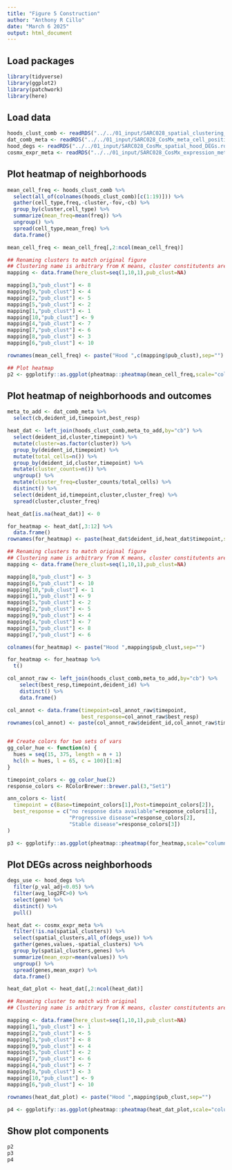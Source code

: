 ```yaml
---
title: "Figure 5 Construction"
author: "Anthony R Cillo"
date: "March 6 2025"
output: html_document
---
```


## Load packages

```r

library(tidyverse)
library(ggplot2)
library(patchwork)
library(here)

```

## Load data

```r

hoods_clust_comb <- readRDS("../../01_input/SARC028_spatial_clustering_results.rds")
dat_comb_meta <- readRDS("../../01_input/SARC028_CosMx_meta_cell_positions.rds")
hood_degs <- readRDS("../../01_input/SARC028_CosMx_spatial_hood_DEGs.rds")
cosmx_expr_meta <- readRDS("../../01_input/SARC028_CosMx_expression_metadata.rds")

```

## Plot heatmap of neighborhoods

```r

mean_cell_freq <- hoods_clust_comb %>%
  select(all_of(colnames(hoods_clust_comb)[c(1:19)])) %>% 
  gather(cell_type,freq,-cluster,-fov,-cb) %>%
  group_by(cluster,cell_type) %>%
  summarize(mean_freq=mean(freq)) %>%
  ungroup() %>%
  spread(cell_type,mean_freq) %>%
  data.frame()

mean_cell_freq <- mean_cell_freq[,2:ncol(mean_cell_freq)]

## Renaming clusters to match original figure
## Clustering name is arbitrary from K means, cluster constitutents are the same
mapping <- data.frame(here_clust=seq(1,10,1),pub_clust=NA)

mapping[3,"pub_clust"] <- 8
mapping[9,"pub_clust"] <- 4
mapping[2,"pub_clust"] <- 5
mapping[5,"pub_clust"] <- 2
mapping[1,"pub_clust"] <- 1
mapping[10,"pub_clust"] <- 9
mapping[4,"pub_clust"] <- 7
mapping[7,"pub_clust"] <- 6
mapping[8,"pub_clust"] <- 3
mapping[6,"pub_clust"] <- 10

rownames(mean_cell_freq) <- paste("Hood ",c(mapping$pub_clust),sep="")

## Plot heatmap
p2 <- ggplotify::as.ggplot(pheatmap::pheatmap(mean_cell_freq,scale="column",border_color=NA,color=colorRampPalette(colors = c("purple","black","yellow"))(1000)))

```

## Plot heatmap of neighborhoods and outcomes

```r

meta_to_add <- dat_comb_meta %>%
  select(cb,deident_id,timepoint,best_resp)

heat_dat <- left_join(hoods_clust_comb,meta_to_add,by="cb") %>%
  select(deident_id,cluster,timepoint) %>%
  mutate(cluster=as.factor(cluster)) %>%
  group_by(deident_id,timepoint) %>%
  mutate(total_cells=n()) %>%
  group_by(deident_id,cluster,timepoint) %>%
  mutate(cluster_counts=n()) %>%
  ungroup() %>%
  mutate(cluster_freq=cluster_counts/total_cells) %>%
  distinct() %>%
  select(deident_id,timepoint,cluster,cluster_freq) %>%
  spread(cluster,cluster_freq) 

heat_dat[is.na(heat_dat)] <- 0

for_heatmap <- heat_dat[,3:12] %>%
  data.frame()
rownames(for_heatmap) <- paste(heat_dat$deident_id,heat_dat$timepoint,sep="__")

## Renaming clusters to match original figure
## Clustering name is arbitrary from K means, cluster constitutents are the same
mapping <- data.frame(here_clust=seq(1,10,1),pub_clust=NA)

mapping[8,"pub_clust"] <- 3
mapping[6,"pub_clust"] <- 10
mapping[10,"pub_clust"] <- 1
mapping[1,"pub_clust"] <- 9
mapping[5,"pub_clust"] <- 2
mapping[2,"pub_clust"] <- 5
mapping[9,"pub_clust"] <- 4
mapping[4,"pub_clust"] <- 7
mapping[3,"pub_clust"] <- 8
mapping[7,"pub_clust"] <- 6

colnames(for_heatmap) <- paste("Hood ",mapping$pub_clust,sep="")

for_heatmap <- for_heatmap %>%
  t()

col_annot_raw <- left_join(hoods_clust_comb,meta_to_add,by="cb") %>%
    select(best_resp,timepoint,deident_id) %>%
    distinct() %>%
    data.frame()

col_annot <- data.frame(timepoint=col_annot_raw$timepoint,
                        best_response=col_annot_raw$best_resp)
rownames(col_annot) <- paste(col_annot_raw$deident_id,col_annot_raw$timepoint,sep="__")


## Create colors for two sets of vars
gg_color_hue <- function(n) {
  hues = seq(15, 375, length = n + 1)
  hcl(h = hues, l = 65, c = 100)[1:n]
}

timepoint_colors <- gg_color_hue(2)
response_colors <- RColorBrewer::brewer.pal(3,"Set1")

ann_colors <- list(
  timepoint = c(Base=timepoint_colors[1],Post=timepoint_colors[2]),
  best_response = c("no response data available"=response_colors[1],
                    "Progressive disease"=response_colors[2],
                    "Stable disease"=response_colors[3])
)

p3 <- ggplotify::as.ggplot(pheatmap::pheatmap(for_heatmap,scale="column",annotation_col=col_annot,annotation_colors = ann_colors,border_color=NA,annotation_legend=T,color=colorRampPalette(colors = c("purple","black","yellow"))(1000)))

```

## Plot DEGs across neighborhoods 

```r

degs_use <- hood_degs %>%                                                                          
  filter(p_val_adj<0.05) %>%                                                                             
  filter(avg_log2FC>0) %>%                                                                               
  select(gene) %>%                                                                                    
  distinct() %>%                                                                                    
  pull()

heat_dat <- cosmx_expr_meta %>%
  filter(!is.na(spatial_clusters)) %>%
  select(spatial_clusters,all_of(degs_use)) %>%
  gather(genes,values,-spatial_clusters) %>%
  group_by(spatial_clusters,genes) %>%
  summarize(mean_expr=mean(values)) %>%
  ungroup() %>%
  spread(genes,mean_expr) %>%
  data.frame()

heat_dat_plot <- heat_dat[,2:ncol(heat_dat)]

## Renaming cluster to match with original
## Clustering name is arbitrary from K means, cluster constitutents are the same

mapping <- data.frame(here_clust=seq(1,10,1),pub_clust=NA)
mapping[1,"pub_clust"] <- 1
mapping[2,"pub_clust"] <- 5
mapping[3,"pub_clust"] <- 8
mapping[9,"pub_clust"] <- 4
mapping[5,"pub_clust"] <- 2
mapping[7,"pub_clust"] <- 6
mapping[4,"pub_clust"] <- 7
mapping[8,"pub_clust"] <- 3
mapping[10,"pub_clust"] <- 9
mapping[6,"pub_clust"] <- 10

rownames(heat_dat_plot) <- paste("Hood ",mapping$pub_clust,sep="")

p4 <- ggplotify::as.ggplot(pheatmap::pheatmap(heat_dat_plot,scale="column",fontsize_col=6,border_color=NA,color=colorRampPalette(colors = c("purple","black","yellow"))(1000)))

```

## Show plot components 

```r

p2
p3
p4

```